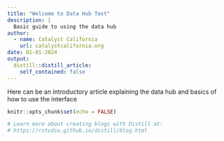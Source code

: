 ```yaml
---
title: "Welcome to Data Hub Test"
description: |
  Basic guide to using the data hub
author:
  - name: Catalyst California 
    url: catalystcalifornia.org
date: 01-01-2024
output:
  distill::distill_article:
    self_contained: false
---
```


Here can be an introductory article explaining the data hub and basics of how to use the interface

```r
knitr::opts_chunk$set(echo = FALSE)

# Learn more about creating blogs with Distill at:
# https://rstudio.github.io/distill/blog.html

```



